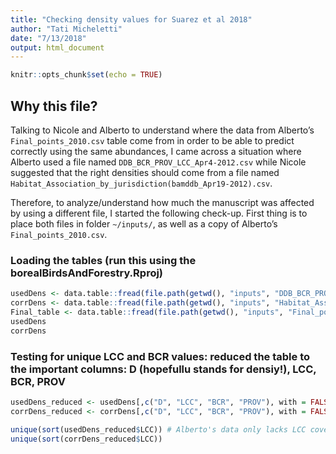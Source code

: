 ```yaml
---
title: "Checking density values for Suarez et al 2018"
author: "Tati Micheletti"
date: "7/13/2018"
output: html_document
---
```


```r
knitr::opts_chunk$set(echo = TRUE)
```

## Why this file?

Talking to Nicole and Alberto to understand where the data from Alberto's `Final_points_2010.csv` 
table come from in order to be able to predict correctly using the same abundances, I came across
a situation where Alberto used a file named `DDB_BCR_PROV_LCC_Apr4-2012.csv` while Nicole suggested 
that the right densities should come from a file named `Habitat_Association_by_jurisdiction(bamddb_Apr19-2012).csv`.

Therefore, to analyze/understand how much the manuscript was affected by using a different file, I 
started the following check-up. First thing is to place both files in folder `~/inputs/`, as well as a copy of 
Alberto's `Final_points_2010.csv`.

### Loading the tables (run this using the borealBirdsAndForestry.Rproj)
```r
usedDens <- data.table::fread(file.path(getwd(), "inputs", "DDB_BCR_PROV_LCC_Apr4-2012.csv"))
corrDens <- data.table::fread(file.path(getwd(), "inputs", "Habitat_Association_by_jurisdiction(bamddb_Apr19-2012).csv"))
Final_table <- data.table::fread(file.path(getwd(), "inputs", "Final_points_2010.csv"))
usedDens
corrDens
```

### Testing for unique LCC and BCR values: reduced the table to the important columns: D (hopefullu stands for densiy!), LCC, BCR, PROV
```r
usedDens_reduced <- usedDens[,c("D", "LCC", "BCR", "PROV"), with = FALSE]
corrDens_reduced <- corrDens[,c("D", "LCC", "BCR", "PROV"), with = FALSE]

unique(sort(usedDens_reduced$LCC)) # Alberto's data only lacks LCC cover 
unique(sort(corrDens_reduced$LCC))
```


